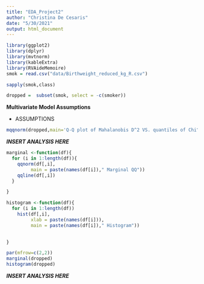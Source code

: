 ```yaml
---
title: "EDA_Project2"
author: "Christina De Cesaris"
date: "5/30/2021"
output: html_document
---
```



```r
library(ggplot2)
library(dplyr)
library(mvtnorm)
library(kableExtra)
library(RVAideMemoire)
smok = read.csv("data/Birthweight_reduced_kg_R.csv")
```
```r
sapply(smok,class)

dropped =  subset(smok, select = -c(smoker))

```

**Multivariate Model Assumptions**

- ASSUMPTIONS

```r
mqqnorm(dropped,main='Q-Q plot of Mahalanobis D^2 VS. quantiles of Chi^2')
```

***INSERT ANALYSIS HERE***

```r


marginal <-function(df){
  for (i in 1:length(df)){
    qqnorm(df[,i],
         main = paste(names(df[i])," Marginal QQ"))
    qqline(df[,i])
  }

}

histogram <-function(df){
  for (i in 1:length(df))
    hist(df[,i],
         xlab = paste(names(df[i])),
         main = paste(names(df[i])," Histogram"))
   

}

par(mfrow=c(2,2))
marginal(dropped)
histogram(dropped)

```

***INSERT ANALYSIS HERE***

